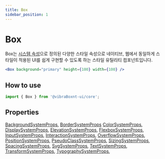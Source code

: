```yaml
---
title: Box
sidebar_position: 1
---
```


# Box

Box는 [시스템 속성](/docs/system-props/introduce)으로 정의된 다양한 스타일 속성으로 네이티브, 웹에서 동일하게 스타일이 적용된 UI를 쉽게 구현할 수 있도록 하는 스타일 유틸리티 컴포넌트입니다.

```jsx live
<Box background="primary" height={100} width={100} />
```

## How to use

```jsx
import { Box } from '@vibraBoxnt-ui/core';
```

## Properties

[BackgroundSystemProps](/docs/system-props/background),
[BorderSystemProps](/docs/system-props/border)
[ColorSystemProps](/docs/system-props/color),
[DisplaySystemProps](/docs/system-props/display),
[ElevationSystemProps](/docs/system-props/elevation),
[FlexboxSystemProps](/docs/system-props/flexbox),
[InputSystemProps](/docs/system-props/input),
[InteractionSystemProps](/docs/system-props/interaction),
[OverflowSystemProps](/docs/system-props/overflow),
[PositionSystemProps](/docs/system-props/position),
[PseudoClassSystemProps](/docs/system-props/pseudo-class),
[SizingSystemProps](/docs/system-props/sizing),
[SpacingSystemProps](/docs/system-props/spacing),
[SvgSystemProps](/docs/system-props/svg),
[TextSystemProps](/docs/system-props/text),
[TransformSystemProps](/docs/system-props/transform),
[TypographySystemProps](/docs/system-props/typography),
